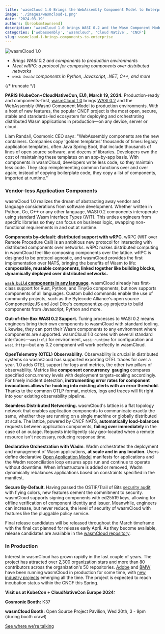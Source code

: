 ```yaml
---
title: 'wasmCloud 1.0 Brings the WebAssembly Component Model to Enterprise'
image: './images/wasmcloud-1.png'
date: "2024-03-19"
authors: [brooksmtownsend]
description: 'wasmCloud 1.0 brings WASI 0.2 and the Wasm Component Model to production environments'
categories: ['webassembly', 'wasmcloud', 'Cloud Native', 'CNCF']
slug: wasmcloud-1-brings-components-to-enterprise
---
```


![wasmCloud 1.0](./images/wasmcloud-1.png)

- _Brings WASI 0.2 and components to production environments_
- _Meet wRPC: a protocol for composing components over distributed networks_
- _`wash build` components in Python, Javascript, .NET, C++, and more_

{/* truncate */}

**PARIS (KubeCon+CloudNativeCon, EU), March 19, 2024.** Production-ready and components-first, [wasmCloud 1.0](https://wasmcloud.com/) brings [WASI 0.2](https://github.com/WebAssembly/WASI/blob/main/preview2/README.md) and the WebAssembly (Wasm) Component Model to production environments. With a host of new features, the popular CNCF project is the most open, secure, stable and standards-led ecosystem for deploying and orchestrating distributed Wasm applications in production&mdash;on any device, server or cloud.

Liam Randall, Cosmonic CEO says: "WebAssembly components are the new containers. Companies copy 'golden templates' thousands of times: legacy application templates, often Java Spring Boot, that include thousands of lines of open source software, and dozens of libraries. Developers own the cost of maintaining these templates on an app-by-app basis. With components in wasmCloud, developers write less code, so they maintain less code. They stop reimplementing common functions over and over again; instead of copying boilerplate code, they copy a list of components, imported at runtime."

### Vendor-less Application Components

wasmCloud 1.0 realizes the dream of abstracting away vendor and language considerations from software development. Whether written in Python, Go, C++ or any other language, WASI 0.2 components interoperate using standard Wasm Interface Types (WIT). This unties engineers from specific libraries so they can focus on business logic, swapping non-functional requirements in and out at runtime.

**Components by-default: distributed support with wRPC**. wRPC (WIT over Remote Procedure Call) is an ambitious new protocol for interacting with distributed components over networks. wRPC makes distributed computing in wasmCloud feel like composing components over the lattice. wRPC is designed to be protocol agnostic, and wasmCloud provides the first implementation over NATS, bringing the benefits of Wasm to life: **composable, reusable components, linked together like building blocks, dynamically deployed over distributed networks.**

**[`wash build` components in any language](https://wasmcloud.com/blog/bring-your-own-wasm-components)**. wasmCloud already has first-class support for Rust, Python, and TinyGo components, but now supports components of all languages. Custom build commands enable the use of community projects, such as the Bytecode Alliance's open source ComponentizeJS and Joel Dice's [componentize-py](https://github.com/bytecodealliance/componentize-py) projects to build components from Javascript, Python and more.

**Out-of-the-Box WASI 0.2 Support.** Tuning processes to WASI 0.2 means engineers bring their own components to wasmCloud with standard tooling. Likewise, they can port their Wasm components to any environment where components are supported. wasmCloud 1.0 comes with several standard interfaces&mdash;`wasi:cli` for environment, `wasi:runtime` for configuration and `wasi:http`&mdash;but any 0.2 component will work perfectly in wasmCloud.

**OpenTelemetry (OTEL) Observability**. Observability is crucial in distributed systems so wasmCloud has supported exporting OTEL traces for over a year. 1.0 adds OTEL support for logs and metrics, the other two pillars of observability. Metrics like **component concurrency  gauging** compares specified concurrency levels with deployment targets–scaling accordingly. For timely incident detection, **instrumenting error rates for component invocations allows for hooking into existing alerts with an error threshold**. Thanks to the common OTLP format, metrics, logs and traces will fit right into your existing observability pipeline.

**Seamless Distributed Networking.** wasmCloud's lattice is a flat topology network that enables application components to communicate exactly the same, whether they are running on a single machine or globally distributed at scale. The lattice, powered by CNCF NATS, **automatically load-balances** requests between application components, **failing over immediately** in the case of an outage. Requests intelligently stay geo-located when a remote resource isn't necessary, reducing response time.

**Declarative Orchestration with Wadm**. Wadm orchestrates the deployment and management of Wasm applications, **at scale and in any location**. Users define declarative [Open Application Model](https://oam.dev/) manifests for applications and the Wadm reconciliation loop ensures apps run and continue to operate without downtime. When infrastructure is added or removed, Wadm dynamically rebalances applications based on constraints specified in the manifest.

**Secure By-Default**. Having passed the OSTIF/Trail of Bits [security audit](https://ostif.org/wp-content/uploads/2023/10/wasmcloud-audit-ostif-trail-of-bits-final.pdf) with flying colors, new features cement the commitment to security. wasmCloud supports signing components with ed25519 keys, allowing for offline verification of component identity and issuer. Meanwhile, engineers can increase, but never reduce, the level of security of wasmCloud with features like the pluggable policy service.

Final release candidates will be released throughout the March timeframe with the final cut planned for release early April. As they become available, release candidates are available in the [wasmCloud repository](https://github.com/wasmCloud/wasmCloud/releases).

### In Production

Interest in wasmCloud has grown rapidly in the last couple of years. The project has attracted over 2,300 organization stars and more than 80 contributors across the organization's 50 repositories. [Adobe](https://www.cncf.io/blog/2022/11/17/better-together-a-kubernetes-and-wasm-case-study/) and [BMW](https://www.techtarget.com/searchitoperations/news/252527414/Server-side-WebAssembly-prepares-for-takeoff-in-2023) have been running wasmCloud in production for some time, with [new industry projects](https://www.cncf.io/blog/2024/01/05/bringing-webassembly-to-telecoms-with-cncf-wasmcloud/) emerging all the time. The project is expected to reach incubation status within the CNCF this Spring.

**Visit us at KubeCon + CloudNativeCon Europe 2024:**

**Cosmonic Booth:** K37

**wasmCloud Booth:** Open Source Project Pavilion, Wed 20th, 3 - 9pm (during booth crawl)

[See where we're talking](https://cosmonic.com/blog/industry/wasmio-kubeconeu2024-preview)
